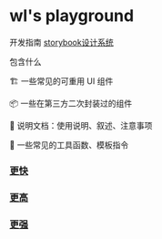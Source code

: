 
<Meta title="简介" />

<style>{`
* {
  margin: 0;
  padding: 0;
}
body {
  font: 0.8em Georgia, 'Times New Roman', Serif;
  background: #fff;
  color: #777;
}
a {
  color: #d40000;
  text-decoration: none;
}
a:hover {
  color: #8f0000;
}
p {
  line-height: 1.7em;
  margin: 0 0 15px;
  textIndent: 2em;
}
.x {
  clear: both;
}

h1 {
  float: left;
  font-size: 2em;
  font-weight: normal;
  font-style: italic;
  padding: 0 0 25px 10px;
  margin: 0 0 10px;
}
h2 {
  font-weight: normal;
  font-size: 2.6em;
  padding: 0 0 10px;
  margin: 0 0 15px;
}
h3 {
  font-size: 1.7em;
  font-weight: normal;
  margin: 0 0 20px;
}
h3 a {
  color: #222;
}

#content {
  width: 960px;
  margin: 40px auto;
}

#menu {
  float: right;
  margin: 10px 10px 0 0;
}
#menu li {
  display: inline;
  list-style: none;
}
#menu li a {
  float: left;
  margin: 0 0 0 20px;
  color: #888;
}
#menu li a:hover {
  color: #555;
}

.post {
  clear: both;
  padding: 30px 10px;
  border-top: 1px solid #ddd;
  border-bottom: 1px solid #ddd;
  margin: 0 0 40px;
}
.post .details {
  float: left;
  width: 250px;
}
.post .details .info {
  font-size: 0.9em;
  color: #999;
}
.post .details .info a {
  color: #777;
  border-bottom: 1px dotted #999;
  padding: 3px 1px;
}
img {
  width: 100%;
}
.post .body {
  float: right;
  width: 618px;
  padding: 0 0 0 30px;
  border-left: 1px solid #ddd;
}

.col {
  width: 290px;
  margin: 0 40px 30px 0;
  float: left;
  font-size: 0.9em;
}
.col.last {
  margin-right: 0;
}

#footer {
  clear: both;
  border-top: 1px solid #ddd;
  padding: 20px 0;
  font-size: 0.9em;
  color: #999;
}
 .a {
    width: 200px;
    aspect-ratio: 1;
    background: #FFF1C1;
    border-radius: 50%;
    position: relative;
    overflow: hidden;
  }
  .b {
    width: 200px;
    aspect-ratio: 1;
    position: absolute;
    background: #FE5F55;
    transform: rotate(45deg) transLate(50%,21%);
  }
  .b::after{
	  content: '';
    width: 30px;
    height: 50px;
    position: absolute;
    left: -29px;
    top:128px;
    background: #FE5F55;
  }
`}</style>

<div id="content">
  <h1>wl's playground</h1>
  <div class="post">
    <div class="details">
      <div class="a">
        <div class="b"></div>
      </div>
      <p class="info">开发指南 <a target="_blank" href="https://storybook.js.org/tutorials/design-systems-for-developers/react/en/introduction/">storybook设计系统</a></p>
    </div>
    <div class="body">
      包含什么
      <p>
        🏗 一些常见的可重用 UI 组件
      </p>
      <p>
       📦 一些在第三方二次封装过的组件
      </p>
      <p>
       📕 说明文档：使用说明、叙述、注意事项
      </p>
      <p>
       📝 一些常见的工具函数、模板指令
      </p>
    </div>
    <div class="x"></div>
  </div>
  
  <div class="col">
    <h3><a href="#">更快</a></h3>
  </div>
  <div class="col">
    <h3><a href="#">更高</a></h3>
  </div>
  <div class="col last">
    <h3><a href="#">更强</a></h3>
  </div>
  
  <div id="footer">
  </div>	
</div>
